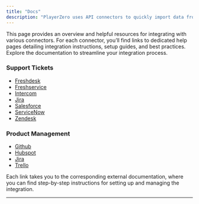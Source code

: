 ```yaml
---
title: "Docs"
description: "PlayerZero uses API connectors to quickly import data from your stack."
---
```

This page provides an overview and helpful resources for integrating with various connectors. 
For each connector, you’ll find links to dedicated help pages detailing integration instructions, setup guides, and best practices. 
Explore the documentation to streamline your integration process.

### Support Tickets
- [Freshdesk](https://help.merge.dev/en/articles/8695156-freshdesk-how-do-i-link-my-account)
- [Freshservice](https://help.merge.dev/en/articles/10136211-freshservice-how-do-i-connect-using-a-custom-domain)
- [Intercom](https://help.merge.dev/en/articles/8594482-intercom-how-do-i-link-my-account)
- [Jira](https://help.merge.dev/en/articles/8563352-jira-how-do-i-link-my-account)
- [Salesforce](https://help.merge.dev/en/articles/6594829-salesforce-how-do-i-link-my-account)
- [ServiceNow](https://help.merge.dev/en/articles/8590199-servicenow-how-do-i-link-my-account)
- [Zendesk](https://help.merge.dev/en/articles/8757498-zendesk-how-do-i-link-my-account)

### Product Management
- [Github](https://help.merge.dev/en/articles/8562560-github-how-do-i-link-my-account)
- [Hubspot](https://help.merge.dev/en/articles/8594597-hubspot-how-do-i-link-my-account)
- [Jira](https://help.merge.dev/en/articles/8563352-jira-how-do-i-link-my-account)
- [Trello](https://help.merge.dev/en/articles/8757597-trello-how-do-i-link-my-account)


Each link takes you to the corresponding external documentation, where you can find step-by-step instructions for setting up and managing the integration.

---
